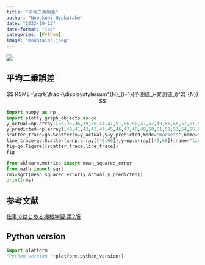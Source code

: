 ```yaml
---
title: "平均二乗誤差"
author: "Nobukuni Hyakutake"
date: "2023-10-13"
date-format: "iso"
categories: [Python]
image: "mountain3.jpeg"
---
```


![](mountain3.jpeg)

## 平均二乗誤差

$$
RSME=\sqrt{\frac {\displaystyle\sum^{N}_{i=1}(予測値_i-実測値_i)^2} {N}}
$$

```python
import numpy as np
import plotly.graph_objects as go
y_actual=np.array([33,35,36,39,50,44,41,51,56,50,47,52,49,55,55,51,61,58,58,57,66])
y_predicted=np.array([40,41,42,43,44,45,46,47,48,49,50,51,52,53,54,55,56,57,58,59,60])
scatter_trace=go.Scatter(x=y_actual,y=y_predicted,mode="markers",name="scatter")
line_trace=go.Scatter(x=np.array([40,60]),y=np.array([40,60]),name="linear")
fig=go.Figure([scatter_trace,line_trace])
fig
```


```python
from sklearn.metrics import mean_squared_error
from math import sqrt
rms=sqrt(mean_squared_error(y_actual,y_predicted))
print(rms)
```


## 参考文献

[仕事ではじめる機械学習 第2版](https://www.oreilly.co.jp//books/9784873119472/)

## Python version

```python
import platform
"Python version "+platform.python_version()
```
